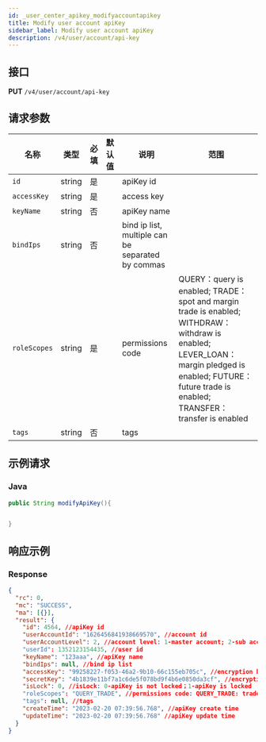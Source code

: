 ```yaml
---
id: _user_center_apikey_modifyaccountapikey
title: Modify user account apiKey
sidebar_label: Modify user account apiKey
description: /v4/user/account/api-key
---
```


## 接口

**PUT** `/v4/user/account/api-key`

## 请求参数

| 名称 | 类型 | 必填 | 默认值 | 说明 | 范围 |
| --- | --- | --- | --- | --- | --- |
| `id` | string | 是 |  | apiKey id |  |
| `accessKey` | string | 是 |  | access key |  |
| `keyName` | string | 否 |  | apiKey name |  |
| `bindIps` | string | 否 |  | bind ip list, multiple can be separated by commas |  |
| `roleScopes` | string | 是 |  | permissions code | QUERY：query is enabled; TRADE：spot and margin trade is enabled; WITHDRAW：withdraw is enabled; LEVER_LOAN：margin pledged is enabled; FUTURE：future trade is enabled; TRANSFER：transfer is enabled |
| `tags` | string | 否 |  | tags |  |

## 示例请求

### Java

```java
public String modifyApiKey(){


}
```

## 响应示例

### Response

```json
{
  "rc": 0,
  "mc": "SUCCESS",
  "ma": [{}],
  "result": {
    "id": 4564, //apiKey id
    "userAccountId": "1626456841938669570", //account id
    "userAccountLevel": 2, //account level: 1-master account; 2-sub account
    "userId": 1352123154435, //user id
    "keyName": "123aaa", //apiKey name
    "bindIps": null, //bind ip list
    "accessKey": "99258227-f053-46a2-9b10-66c155eb705c", //encryption key
    "secretKey": "4b1839e11bf7a1c6de5f078bd9f4b6e0850da3cf", //encryption string
    "isLock": 0, //isLock: 0-apiKey is not locked；1-apiKey is locked
    "roleScopes": "QUERY_TRADE", //permissions code: QUERY_TRADE: trade is enabled; QUERY_NO_TRADE: trade is not enabled
    "tags": null, //tags
    "createTime": "2023-02-20 07:39:56.768", //apiKey create time
    "updateTime": "2023-02-20 07:39:56.768" //apiKey update time
  }
}
```
